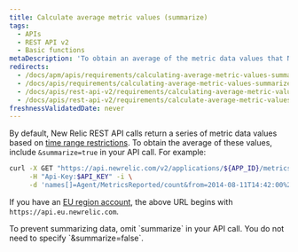 ```yaml
---
title: Calculate average metric values (summarize)
tags:
  - APIs
  - REST API v2
  - Basic functions
metaDescription: 'To obtain an average of the metric data values that New Relic''s REST API returns, include "summarize=true" in your API call.'
redirects:
  - /docs/apm/apis/requirements/calculating-average-metric-values-summarize
  - /docs/apis/requirements/calculating-average-metric-values-summarize
  - /docs/apis/rest-api-v2/requirements/calculating-average-metric-values-summarize
  - /docs/apis/rest-api-v2/requirements/calculate-average-metric-values-summarize
freshnessValidatedDate: never
---
```


By default, New Relic REST API calls return a series of metric data values based on [time range restrictions](/docs/apm/apis/requirements/extracting-metric-data#time). To obtain the average of these values, include `&summarize=true` in your API call. For example:

```sh
curl -X GET "https://api.newrelic.com/v2/applications/${APP_ID}/metrics/data.json" \
     -H "Api-Key:$API_KEY" -i \
     -d 'names[]=Agent/MetricsReported/count&from=2014-08-11T14:42:00%2B08:00&to=2014-08-11T15:12:00%2B08:00&summarize=true'
```

If you have an [EU region account](/docs/using-new-relic/welcome-new-relic/getting-started/introduction-eu-region-data-center), the above URL begins with `https://api.eu.newrelic.com`.

<Callout variant="tip">
  To prevent summarizing data, omit `summarize` in your API call. You do not need to specify `&summarize=false`.
</Callout>
